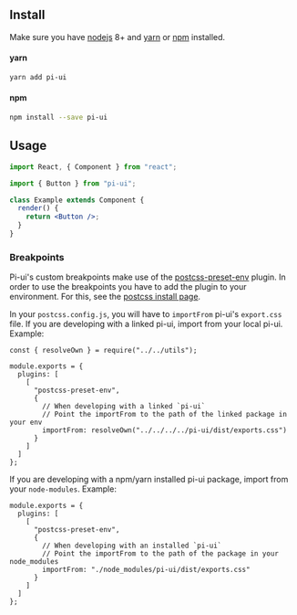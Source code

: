 
<Meta title="Start Here/Introduction" />

## Install

Make sure you have [nodejs](https://nodejs.org/en/) 8+ and [yarn](https://yarnpkg.com/en/) or [npm](https://www.npmjs.com/) installed.

#### yarn

```bash
yarn add pi-ui
```

#### npm

```bash
npm install --save pi-ui
```

## Usage

```jsx
import React, { Component } from "react";

import { Button } from "pi-ui";

class Example extends Component {
  render() {
    return <Button />;
  }
}
```

### Breakpoints

Pi-ui's custom breakpoints make use of the [postcss-preset-env](https://github.com/csstools/postcss-plugins/tree/main/plugin-packs/postcss-preset-env) plugin. In order to use the breakpoints you have to add the plugin to your environment. For this, see the [postcss install page](https://github.com/csstools/postcss-plugins/blob/main/plugin-packs/postcss-preset-env/INSTALL.md#webpack).

In your `postcss.config.js`, you will have to `importFrom` pi-ui's `export.css` file. If you are developing with a linked pi-ui, import from your local pi-ui. Example:

```
const { resolveOwn } = require("../../utils");

module.exports = {
  plugins: [
    [
      "postcss-preset-env",
      {
        // When developing with a linked `pi-ui`
        // Point the importFrom to the path of the linked package in your env
        importFrom: resolveOwn("../../../../pi-ui/dist/exports.css")
      }
    ]
  ]
};
```

If you are developing with a npm/yarn installed pi-ui package, import from your `node-modules`. Example:

```
module.exports = {
  plugins: [
    [
      "postcss-preset-env",
      {
        // When developing with an installed `pi-ui`
        // Point the importFrom to the path of the package in your node_modules
        importFrom: "./node_modules/pi-ui/dist/exports.css"
      }
    ]
  ]
};
```
